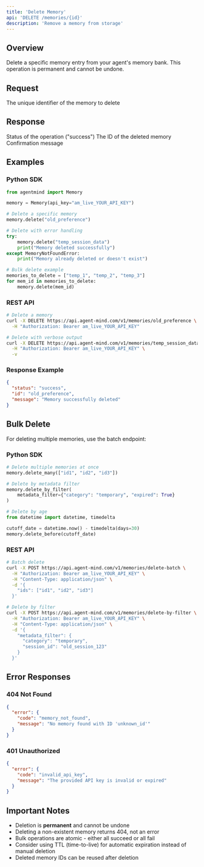 ```yaml
---
title: 'Delete Memory'
api: 'DELETE /memories/{id}'
description: 'Remove a memory from storage'
---
```


## Overview

Delete a specific memory entry from your agent's memory bank. This operation is permanent and cannot be undone.

## Request

<ParamField path="id" type="string" required>
  The unique identifier of the memory to delete
</ParamField>

## Response

<ResponseField name="status" type="string">
  Status of the operation ("success")
</ResponseField>

<ResponseField name="id" type="string">
  The ID of the deleted memory
</ResponseField>

<ResponseField name="message" type="string">
  Confirmation message
</ResponseField>

## Examples

### Python SDK

```python
from agentmind import Memory

memory = Memory(api_key="am_live_YOUR_API_KEY")

# Delete a specific memory
memory.delete("old_preference")

# Delete with error handling
try:
    memory.delete("temp_session_data")
    print("Memory deleted successfully")
except MemoryNotFoundError:
    print("Memory already deleted or doesn't exist")

# Bulk delete example
memories_to_delete = ["temp_1", "temp_2", "temp_3"]
for mem_id in memories_to_delete:
    memory.delete(mem_id)
```

### REST API

```bash
# Delete a memory
curl -X DELETE https://api.agent-mind.com/v1/memories/old_preference \
  -H "Authorization: Bearer am_live_YOUR_API_KEY"

# Delete with verbose output
curl -X DELETE https://api.agent-mind.com/v1/memories/temp_session_data \
  -H "Authorization: Bearer am_live_YOUR_API_KEY" \
  -v
```

### Response Example

```json
{
  "status": "success",
  "id": "old_preference",
  "message": "Memory successfully deleted"
}
```

## Bulk Delete

For deleting multiple memories, use the batch endpoint:

### Python SDK

```python
# Delete multiple memories at once
memory.delete_many(["id1", "id2", "id3"])

# Delete by metadata filter
memory.delete_by_filter(
    metadata_filter={"category": "temporary", "expired": True}
)

# Delete by age
from datetime import datetime, timedelta

cutoff_date = datetime.now() - timedelta(days=30)
memory.delete_before(cutoff_date)
```

### REST API

```bash
# Batch delete
curl -X POST https://api.agent-mind.com/v1/memories/delete-batch \
  -H "Authorization: Bearer am_live_YOUR_API_KEY" \
  -H "Content-Type: application/json" \
  -d '{
    "ids": ["id1", "id2", "id3"]
  }'

# Delete by filter
curl -X POST https://api.agent-mind.com/v1/memories/delete-by-filter \
  -H "Authorization: Bearer am_live_YOUR_API_KEY" \
  -H "Content-Type: application/json" \
  -d '{
    "metadata_filter": {
      "category": "temporary",
      "session_id": "old_session_123"
    }
  }'
```

## Error Responses

### 404 Not Found

```json
{
  "error": {
    "code": "memory_not_found",
    "message": "No memory found with ID 'unknown_id'"
  }
}
```

### 401 Unauthorized

```json
{
  "error": {
    "code": "invalid_api_key",
    "message": "The provided API key is invalid or expired"
  }
}
```

## Important Notes

- Deletion is **permanent** and cannot be undone
- Deleting a non-existent memory returns 404, not an error
- Bulk operations are atomic - either all succeed or all fail
- Consider using TTL (time-to-live) for automatic expiration instead of manual deletion
- Deleted memory IDs can be reused after deletion